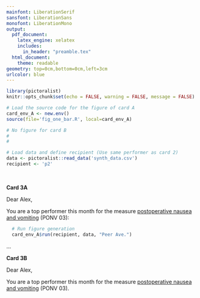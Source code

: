 ```yaml
---
mainfont: LiberationSerif
sansfont: LiberationSans
monofont: LiberationMono
output: 
  pdf_document:
    latex_engine: xelatex
    includes:
      in_header: "preamble.tex"
  html_document:
    theme: readable
geometry: top=0cm,bottom=0cm,left=3cm
urlcolor: blue
---
```


```r
library(pictoralist)
knitr::opts_chunk$set(echo = FALSE, warning = FALSE, message = FALSE)

# Load the source code for the figure of card A
card_env_A <- new.env()
source(file='fig_one_bar.R', local=card_env_A)

# No figure for card B
#
#

# Load data and define recipient (Use same performer as card 2)
data <- pictoralist::read_data('synth_data.csv')
recipient <- 'p2'
```

<!-- CARD 3A -->
\vspace{2.0cm}\ 

**Card 3A**

Dear Alex,

You are a top performer this month for the measure [postoperative nausea and vomiting](https://mpog.org/files/quality/measures/ponv-03_spec.pdf) (PONV 03):

```r
  # Run figure generation
  card_env_A$run(recipient, data, "Peer Ave.")
```

\signoff
  
\vspace{2.5cm} 
...
\vspace{1.0cm} 

<!-- CARD 3B -->
**Card 3B**

Dear Alex,

You are a top performer this month for the measure [postoperative nausea and vomiting](https://mpog.org/files/quality/measures/ponv-03_spec.pdf) (PONV 03).

\signoff

